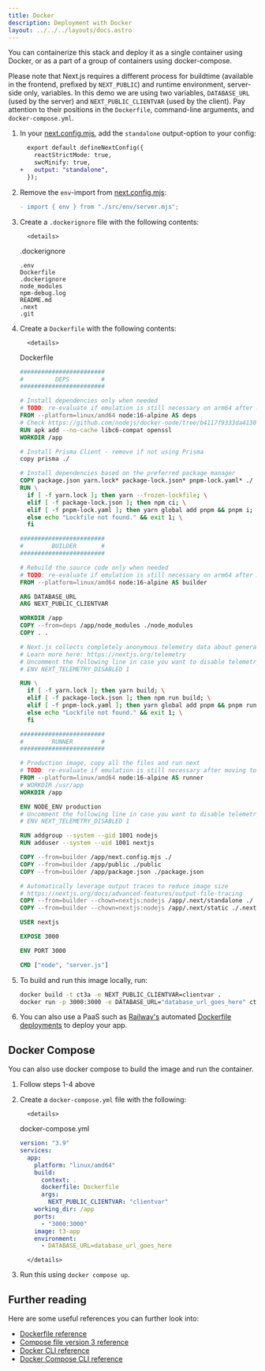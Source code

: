 ```yaml
---
title: Docker
description: Deployment with Docker
layout: ../../../layouts/docs.astro
---
```


You can containerize this stack and deploy it as a single container using Docker, or as a part of a group of containers using docker-compose.

Please note that Next.js requires a different process for buildtime (available in the frontend, prefixed by `NEXT_PUBLIC`) and runtime environment, server-side only, variables. In this demo we are using two variables, `DATABASE_URL` (used by the server) and `NEXT_PUBLIC_CLIENTVAR` (used by the client). Pay attention to their positions in the `Dockerfile`, command-line arguments, and `docker-compose.yml`.

1.  In your [next.config.mjs](https://github.com/t3-oss/create-t3-app/blob/main/cli/template/base/next.config.mjs), add the `standalone` output-option to your config:

    ```diff
      export default defineNextConfig({
        reactStrictMode: true,
        swcMinify: true,
    +   output: "standalone",
      });
    ```

2.  Remove the `env`-import from [next.config.mjs](https://github.com/t3-oss/create-t3-app/blob/main/cli/template/base/next.config.mjs):

    ```diff
    - import { env } from "./src/env/server.mjs";
    ```

3.  Create a `.dockerignore` file with the following contents:

          <details>

    <summary>.dockerignore</summary>

    ```
    .env
    Dockerfile
    .dockerignore
    node_modules
    npm-debug.log
    README.md
    .next
    .git
    ```

  </details>

4.  Create a `Dockerfile` with the following contents:

          <details>

    <summary>Dockerfile</summary>

    ```Dockerfile
    ########################
    #         DEPS         #
    ########################

    # Install dependencies only when needed
    # TODO: re-evaluate if emulation is still necessary on arm64 after moving to node 18
    FROM --platform=linux/amd64 node:16-alpine AS deps
    # Check https://github.com/nodejs/docker-node/tree/b4117f9333da4138b03a546ec926ef50a31506c3#nodealpine to understand why libc6-compat might be needed.
    RUN apk add --no-cache libc6-compat openssl
    WORKDIR /app

    # Install Prisma Client - remove if not using Prisma
    copy prisma ./

    # Install dependencies based on the preferred package manager
    COPY package.json yarn.lock* package-lock.json* pnpm-lock.yaml* ./
    RUN \
      if [ -f yarn.lock ]; then yarn --frozen-lockfile; \
      elif [ -f package-lock.json ]; then npm ci; \
      elif [ -f pnpm-lock.yaml ]; then yarn global add pnpm && pnpm i; \
      else echo "Lockfile not found." && exit 1; \
      fi

    ########################
    #        BUILDER       #
    ########################

    # Rebuild the source code only when needed
    # TODO: re-evaluate if emulation is still necessary on arm64 after moving to node 18
    FROM --platform=linux/amd64 node:16-alpine AS builder

    ARG DATABASE_URL
    ARG NEXT_PUBLIC_CLIENTVAR

    WORKDIR /app
    COPY --from=deps /app/node_modules ./node_modules
    COPY . .

    # Next.js collects completely anonymous telemetry data about general usage.
    # Learn more here: https://nextjs.org/telemetry
    # Uncomment the following line in case you want to disable telemetry during the build.
    # ENV NEXT_TELEMETRY_DISABLED 1

    RUN \
      if [ -f yarn.lock ]; then yarn build; \
      elif [ -f package-lock.json ]; then npm run build; \
      elif [ -f pnpm-lock.yaml ]; then yarn global add pnpm && pnpm run build; \
      else echo "Lockfile not found." && exit 1; \
      fi

    ########################
    #        RUNNER        #
    ########################

    # Production image, copy all the files and run next
    # TODO: re-evaluate if emulation is still necessary after moving to node 18
    FROM --platform=linux/amd64 node:16-alpine AS runner
    # WORKDIR /usr/app
    WORKDIR /app

    ENV NODE_ENV production
    # Uncomment the following line in case you want to disable telemetry during runtime.
    # ENV NEXT_TELEMETRY_DISABLED 1

    RUN addgroup --system --gid 1001 nodejs
    RUN adduser --system --uid 1001 nextjs

    COPY --from=builder /app/next.config.mjs ./
    COPY --from=builder /app/public ./public
    COPY --from=builder /app/package.json ./package.json

    # Automatically leverage output traces to reduce image size
    # https://nextjs.org/docs/advanced-features/output-file-tracing
    COPY --from=builder --chown=nextjs:nodejs /app/.next/standalone ./
    COPY --from=builder --chown=nextjs:nodejs /app/.next/static ./.next/static

    USER nextjs

    EXPOSE 3000

    ENV PORT 3000

    CMD ["node", "server.js"]
    ```

  </details>

5. To build and run this image locally, run:

   ```bash
   docker build -t ct3a -e NEXT_PUBLIC_CLIENTVAR=clientvar .
   docker run -p 3000:3000 -e DATABASE_URL="database_url_goes_here" ct3a
   ```

6. You can also use a PaaS such as [Railway's](https://railway.app) automated [Dockerfile deployments](https://docs.railway.app/deploy/dockerfiles) to deploy your app.

## Docker Compose

You can also use docker compose to build the image and run the container.

1.  Follow steps 1-4 above

2.  Create a `docker-compose.yml` file with the following:

          <details>

    <summary>docker-compose.yml</summary>

    ```yaml
    version: "3.9"
    services:
      app:
        platform: "linux/amd64"
        build:
          context: .
          dockerfile: Dockerfile
          args:
            NEXT_PUBLIC_CLIENTVAR: "clientvar"
        working_dir: /app
        ports:
          - "3000:3000"
        image: t3-app
        environment:
          - DATABASE_URL=database_url_goes_here
    ```

          </details>

3.  Run this using `docker compose up`.

## Further reading

Here are some useful references you can further look into:

- [Dockerfile reference](https://docs.docker.com/engine/reference/builder/)
- [Compose file version 3 reference](https://docs.docker.com/compose/compose-file/compose-file-v3/)
- [Docker CLI reference](https://docs.docker.com/engine/reference/commandline/docker/)
- [Docker Compose CLI reference](https://docs.docker.com/compose/reference/)
